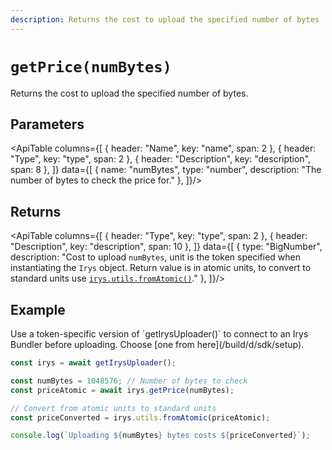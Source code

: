 ```yaml
---
description: Returns the cost to upload the specified number of bytes
---
```



# `getPrice(numBytes)`

Returns the cost to upload the specified number of bytes.

## Parameters

<ApiTable columns={[
	{ header: "Name", key: "name", span: 2 },
	{ header: "Type", key: "type", span: 2 },
	{ header: "Description", key: "description", span: 8 },
]} data={[
	  { name: "numBytes", type: "number", description: "The number of bytes to check the price for." },
]}/>


## Returns

<ApiTable columns={[
  { header: "Type", key: "type", span: 2 },
  { header: "Description", key: "description", span: 10 },
]} data={[
    { type: "BigNumber", description: "Cost to upload `numBytes`, unit is the token specified when instantiating the `Irys` object. Return value is in atomic units, to convert to standard units use [`irys.utils.fromAtomic()`](../utils/utils-fromAtomic)." },
]}/>

## Example

<Callout type="info" emoji="ℹ️">
	Use a token-specific version of `getIrysUploader()` to connect to an Irys Bundler before uploading. Choose [one from here](/build/d/sdk/setup).  
</Callout>

```js
const irys = await getIrysUploader();

const numBytes = 1048576; // Number of bytes to check
const priceAtomic = await irys.getPrice(numBytes);

// Convert from atomic units to standard units
const priceConverted = irys.utils.fromAtomic(priceAtomic);

console.log(`Uploading ${numBytes} bytes costs ${priceConverted}`);
```
